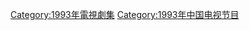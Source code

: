 {{Catnav|頁面分類|...|电视节目|电视剧|每年電視影集|1993年電視影集}}
{{Catnav|頁面分類|...|电视节目|电视剧|各國電視劇|中国电视剧|每年中國電視劇集}}

{{cat year nav
| year = 1993
| cat = 中國電視劇集 
| sortkey = 中國電視劇集
| article = 中國電視劇
| in = 
}}


[[Category:1993年電視劇集|Category:1993年電視劇集]]
[[Category:1993年中国电视节目|Category:1993年中国电视节目]]